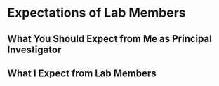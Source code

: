 # Expectations of Lab Members

## What You Should Expect from Me as Principal Investigator 


## What I Expect from Lab Members


